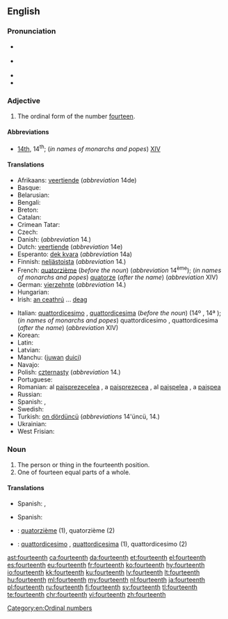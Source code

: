 ==English==
{{ordinalbox|en|13th|14th|15th|thirteenth|fifteenth|card=fourteen}}

===Pronunciation===
* {{a|RP}} {{IPA|/ˌfɔːˈtiːnθ/}}
* {{a|US}} {{IPA|/ˌfɔɹˈtiːnθ/}}
* {{rhymes|iːnθ}}
* {{hyphenation|four|teenth|lang=en}}

===Adjective===
{{en-adj|-}}

# The ordinal form of the number [[fourteen]].

====Abbreviations====
* [[14th]], 14<sup>th</sup>; (''in names of monarchs and popes'') [[XIV]]

====Translations====
{{trans-top|ordinal form of the number fourteen}}
* Afrikaans: [[veertiende]] (''abbreviation'' 14de)
* Basque: {{t|eu|hamalaugarren}}
* Belarusian: {{t|be|чатырна́ццаты|m|sc=Cyrl}}
* Bengali: {{t|bn|চতুর্দশ}}
* Breton: {{t+|br|pevarzekvet}}
* Catalan: {{t+|ca|catorzè}}
* Crimean Tatar: {{t|crh|on dörtünci}}
* Czech: {{t|cs|čtrnáctý}}
* Danish: {{t+|da|fjortende}} (''abbreviation'' 14.)
* Dutch: [[veertiende]] (''abbreviation'' 14e)
* Esperanto: [[dek kvara]] (''abbreviation'' 14a)
* Finnish: [[neljästoista]] (''abbreviation'' 14.)
* French: [[quatorzième]] (''before the noun'') (''abbreviation'' 14<sup>ème</sup>); (''in names of monarchs and popes'') [[quatorze]] (''after the name'') (''abbreviation'' XIV)
* German: [[vierzehnte]] (''abbreviation'' 14.)
* Hungarian: {{t+|hu|tizennegyedik}}
* Irish: [[an ceathrú]] ... [[deag]]
{{trans-mid}}
* Italian: [[quattordicesimo]] {{g|m}}, [[quattordicesima]] {{g|f}} (''before the noun'') (14º {{g|m}}, 14ª {{g|f}}); (''in names of monarchs and popes'') quattordicesimo {{g|m}}, quattordicesima {{g|f}} (''after the name'') (''abbreviation'' XIV)
* Korean: {{t+|ko|열넷째|tr=yeolnetjjae|sc=Kore}}
* Latin: {{t|la|quartus decimus}}
* Latvian: {{t+|lv|četrpadsmitais|m}}
* Manchu: ([[juwan]] [[duici]])
* Navajo: {{t|nv|dį́į́ʼtsʼáadah góneʼ}}
* Polish: [[czternasty]] (''abbreviation'' 14.)
* Portuguese: {{t|pt|décimo quarto}}
* Romanian: al [[paisprezecelea]] {{g|m}}, a [[paisprezecea]] {{g|f}}, al [[paișpelea]] {{qualifier|m, informal}}, a [[paișpea]] {{qualifier|f, informal}}
* Russian: {{t+|ru|четырнадцатый}}
* Spanish: {{t+|es|decimocuarto|m}}, {{t|es|decimocuarta|f}}
* Swedish: {{t+|sv|fjortonde}}
* Turkish: [[on dördüncü]] (''abbreviations'' 14'üncü, 14.)
* Ukrainian: {{t+|uk|чотирна́дцятий|m|sc=Cyrl}}
* West Frisian: {{t|fy|fjirtjinde}}
{{trans-bottom}}

===Noun===
{{en-noun}}

# The person or thing in the fourteenth position.
# One of fourteen equal parts of a whole.

====Translations====
{{trans-top|something in the fourteenth position}}
* Spanish: {{t+|es|decimocuarto|m}}, {{t|es|decimocuarta|f}}
{{trans-mid}}
{{trans-bottom}}

{{trans-top|one of fourteen equal parts of a whole}}
* Spanish: {{t+|es|catorceavo|m}}
{{trans-mid}}
{{trans-bottom}}

{{checktrans-top}}
* {{ttbc|fr}}: [[quatorzième]] {{g|m|f}} (1), quatorzième {{g|m}} (2)
* {{ttbc|it}}: [[quattordicesimo]] {{g|m}}, [[quattordicesima]] {{g|f}} (1), quattordicesimo {{g|m}} (2)
{{trans-mid}}
{{trans-bottom}}

[[Category:en:Ordinal numbers]]

[[ast:fourteenth]]
[[ca:fourteenth]]
[[da:fourteenth]]
[[et:fourteenth]]
[[el:fourteenth]]
[[es:fourteenth]]
[[eu:fourteenth]]
[[fr:fourteenth]]
[[ko:fourteenth]]
[[hy:fourteenth]]
[[io:fourteenth]]
[[kk:fourteenth]]
[[ku:fourteenth]]
[[lv:fourteenth]]
[[lt:fourteenth]]
[[hu:fourteenth]]
[[ml:fourteenth]]
[[my:fourteenth]]
[[nl:fourteenth]]
[[ja:fourteenth]]
[[pl:fourteenth]]
[[ru:fourteenth]]
[[fi:fourteenth]]
[[sv:fourteenth]]
[[tl:fourteenth]]
[[te:fourteenth]]
[[chr:fourteenth]]
[[vi:fourteenth]]
[[zh:fourteenth]]